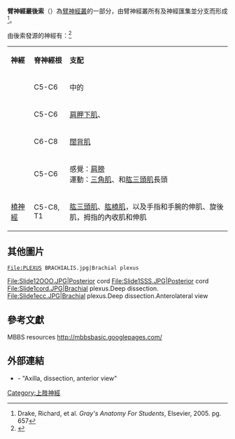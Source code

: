 {{Infobox nerve
| Name        = 臂神經叢後索
| Latin       = fasciculus posterior plexus brachialis
| Image       = Brachial plexus.jpg
| Caption     = [[臂神經叢|臂神經叢]]模式圖（灰色的為後索）
| Image2      = Gray808.png
| Caption2    = The right brachial plexus with its short branches, viewed from in front. The Sternomastoid and Trapezius muscles have been completely removed, the Omohyoid and Subclavius have been partially removed; a piece has been sawed out of the clavicle; the Pectoralis muscles have been incised and reflected.
| Innervates  = 无
| BranchFrom  = [[臂神經叢|臂神經叢]] - posterior divisions of the three trunks
| BranchTo    = [[上肩胛下神經|上]]和[[下肩胛下神經|下肩胛下神經]]<br>[[胸背神經|胸背神經]]<br>[[腋神經|腋神經]]<br>[[橈神經|橈神經]]
<!--
| GraySubject = 210
| GrayPage    = 933
| DorlandsPre = f_03
| DorlandsSuf = 12356221
-->
}}
'''臂神經叢後索'''（{{lang|en|posterior cord}}）為[[臂神經叢|臂神經叢]]的一部分，由臂神經叢所有及神經匯集並分支而形成<ref>Drake, Richard, et al.  ''Gray's Anatomy For Students'', Elsevier, 2005.  pg. 657</ref>。

由後索發源的神經有：<ref>{{MedicalMnemonics|465||}}</ref>

{| class="wikitable"
| '''神經''' || '''脊神經根''' || '''支配'''
 |- 
 | {{le|上肩胛下神經|upper subscapular nerve}}  || C5-C6 || {{le|肩迴旋肌|rotator cuff}}中的{{le|肩胛下肌|subscapularis}}
 |- 
 | {{le|下肩胛下神經|lower subscapular nerve}}  || C5-C6|| [[肩胛下肌|肩胛下肌]]、{{le|大圓肌|teres major}}
 |- 
 | {{le|胸背神經|thoracodorsal nerve}} || C6-C8 || [[闊背肌|闊背肌]]
 |- 
 | {{le|腋神經|axillary nerve}} || C5-C6 || 感覺：[[肩膀|肩膀]]<br>運動：[[三角肌|三角肌]]、{{le|小圓肌|teres minor}}和[[肱三頭肌|肱三頭肌]]長頭
 |- 
 | [[橈神經|橈神經]] || C5-C8, T1|| [[肱三頭肌|肱三頭肌]]、[[肱橈肌|肱橈肌]]，以及手指和手腕的伸肌、旋後肌，拇指的內收肌和伸肌
|}

==其他圖片==
<gallery>
 File:PLEXUS BRACHIALIS.jpg|Brachial plexus
File:Slide12OOO.JPG|Posterior cord
File:Slide1SSS.JPG|Posterior cord
File:Slide1cord.JPG|Brachial plexus.Deep dissection.
File:Slide1ecc.JPG|Brachial plexus.Deep dissection.Anterolateral view
</gallery>

==參考文獻==
<references/>
MBBS resources 
http://mbbsbasic.googlepages.com/ {{Wayback|url=http://mbbsbasic.googlepages.com/ |date=20090125015348 }}

==外部連結==
* {{UMichAtlas|hand_plexus}} - "Axilla, dissection, anterior view"

{{Brachial plexus}}

[[Category:上肢神經|Category:上肢神經]]


{{neuroscience-stub}}
